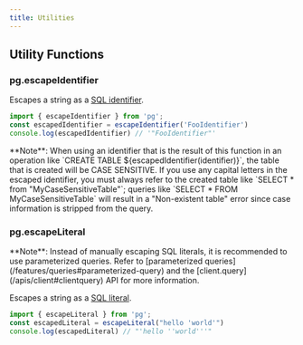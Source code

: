 ```yaml
---
title: Utilities
---
```


## Utility Functions
### pg.escapeIdentifier

Escapes a string as a [SQL identifier](https://www.postgresql.org/docs/current/sql-syntax-lexical.html#SQL-SYNTAX-IDENTIFIERS).

```js
import { escapeIdentifier } from 'pg';
const escapedIdentifier = escapeIdentifier('FooIdentifier')
console.log(escapedIdentifier) // '"FooIdentifier"'
```

<Alert>
  **Note**: When using an identifier that is the result of this function in an operation like `CREATE TABLE ${escapedIdentifier(identifier)}`, the table that is created will be CASE SENSITIVE. If you use any capital letters in the escaped identifier, you must always refer to the created table like `SELECT * from "MyCaseSensitiveTable"`; queries like `SELECT * FROM MyCaseSensitiveTable` will result in a "Non-existent table" error since case information is stripped from the query.
</Alert>

### pg.escapeLiteral

<Alert>
  **Note**: Instead of manually escaping SQL literals, it is recommended to use parameterized queries. Refer to [parameterized queries](/features/queries#parameterized-query) and the [client.query](/apis/client#clientquery) API for more information.
</Alert>

Escapes a string as a [SQL literal](https://www.postgresql.org/docs/current/sql-syntax-lexical.html#SQL-SYNTAX-CONSTANTS).

```js
import { escapeLiteral } from 'pg';
const escapedLiteral = escapeLiteral("hello 'world'")
console.log(escapedLiteral) // "'hello ''world'''"
```
